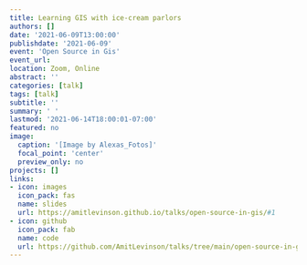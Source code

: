 ```yaml
---
title: Learning GIS with ice-cream parlors
authors: []
date: '2021-06-09T13:00:00'
publishdate: '2021-06-09'
event: 'Open Source in Gis'
event_url:
location: Zoom, Online
abstract: ''
categories: [talk]
tags: [talk]
subtitle: ''
summary: ' '
lastmod: '2021-06-14T18:00:01-07:00'
featured: no
image:
  caption: '[Image by Alexas_Fotos]'
  focal_point: 'center'
  preview_only: no
projects: []
links:
- icon: images
  icon_pack: fas
  name: slides
  url: https://amitlevinson.github.io/talks/open-source-in-gis/#1
- icon: github
  icon_pack: fab
  name: code
  url: https://github.com/AmitLevinson/talks/tree/main/open-source-in-gis
---
```



